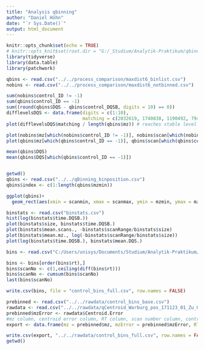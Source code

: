 ```yaml
---
title: "Analysis qbinning"
author: "Daniel Höhn"
date: "`r Sys.Date()`"
output: html_document
---
```


```r
knitr::opts_chunk$set(echo = TRUE)
# knitr::opts_knit$set(root.dir = "G:/_Studium/Analytik-Praktikum/qbinning")
library(tidyverse)
library(data.table)
library(patchwork)
```

```r
qbins <- read.csv("../../process_comparison/maxdist6_binlist.csv")
nobins <- read.csv("../../process_comparison/maxdist6_notbinned.csv")

sum(nobins$control_ID != -1)
sum(qbins$control_ID == -1)
sum((round(qbins$DQS - qbins$control_DQSB, digits = 10) == 0))
difflevelsDQS <- data.frame(digits = c(1:10),
                            matching = c(2032619, 1740838, 1190492, 794114, 454395, 313191, 289840, 286934, 286397, 250458))
plot(difflevelsDQS$matching / length(qbins$mz)) # reaches stable level at 6 digits

plot(nobins$mz[which(nobins$control_ID != -1)], nobins$scan[which(nobins$control_ID != -1)])
plot(qbins$mz[which(qbins$control_ID == -1)], qbins$scan[which(qbins$control_ID == -1)])

mean(qbins$DQS)
mean(qbins$DQS[which(qbins$control_ID == -1)])
```

```r

```


```r
getwd()
qbins <- read.csv("../../qBinning_binposition.csv")
qbins$index <- c(1:length(qbins$mzmin))

ggplot(qbins)+
  geom_rect(aes(xmin = scanmin, xmax = scanmax, ymin = mzmin, ymax = mzmax, colour = index))
```


```r
binstats <- read.csv("binstats.csv")
hist(log(binstats$time.DQSB.))
plot(binstats$size, binstats$time.DQSB.)
plot(binstats$mean.scans., -binstats$scanRange/binstats$size)
plot(binstats$mean.mz., log(-binstats$scanRange/binstats$size))
plot(log(binstats$time.DQSB.), binstats$mean.DQS.)
```


```r
bins <- read.csv("C:/Users/unisys/Documents/Studium/Analytik-Praktikum/rawdata/df_qBinning_test.csv")

bins <- bins[order(bins$rt),]
bins$scanNo <- c(1,ceiling(diff(bins$rt)))
bins$scanNo <- cumsum(bins$scanNo)
last(bins$scanNo)

write.csv(bins, file = "control_bins_full.csv", row.names = FALSE)
```

```r
prebinned <- read.csv("../../rawdata/control_bins_base.csv")
rawdata <- read.csv("../../rawdata/qCentroid_Warburg_pos_171123_01_Zu_01.csv")
prebinned$mzError <- rawdata$Centroid.Error
#mz column, centroid error column, RT column, scan number column, control ID column 
export <- data.frame(mz = prebinned$mz, mzError = prebinned$mzError, RT = prebinned$rt, scanNo = prebinned$scanNo, intensity = prebinned$intensity, controlID = prebinned$ID, controlCentroidDQS = prebinned$DQScen, controlBinDQS = prebinned$DQSbin)

write.csv(export, "../../rawdata/control_bins_full.csv", row.names = FALSE)
getwd()
```

